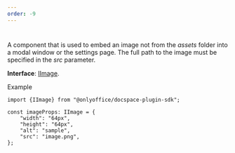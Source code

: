 ```yaml
---
order: -9
---
```

# [](/docspace/pluginssdk/codingplugin/plugincomponents)

A component that is used to embed an image not from the *assets* folder into a modal window or the settings page. The full path to the image must be specified in the *src* parameter.

**Interface**: [IImage](https://github.com/ONLYOFFICE/docspace-plugin-sdk/blob/master/src/interfaces/components/IImage.ts).

Example

```
import {IImage} from "@onlyoffice/docspace-plugin-sdk";

const imageProps: IImage = {
    "width": "64px",
    "height": "64px",
    "alt": "sample",
    "src": "image.png",
};
```
